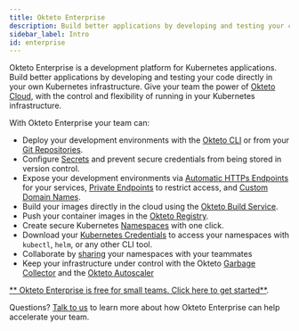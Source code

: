 ```yaml
---
title: Okteto Enterprise
description: Build better applications by developing and testing your code directly on your Kubernetes infrastructure
sidebar_label: Intro
id: enterprise
---
```


Okteto Enterprise is a development platform for Kubernetes applications. Build better applications by developing and testing your code directly in your own Kubernetes infrastructure. Give your team the power of [Okteto Cloud](/docs/cloud/), with the control and flexibility of running in your Kubernetes infrastructure.

With Okteto Enterprise your team can:

- Deploy your development environments with the [Okteto CLI](/docs/getting-started/) or from your [Git Repositories](/docs/cloud/deploy-from-git/).
- Configure [Secrets](/docs/cloud/secrets/) and prevent secure credentials from being stored in version control.
- Expose your development environments via [Automatic HTTPs Endpoints](/docs/cloud/ssl/) for your services, [Private Endpoints](/docs/cloud/private-endpoints/) to restrict access, and [Custom Domain Names](/docs/cloud/custom-domains/).
- Build your images directly in the cloud using the [Okteto Build Service](/docs/cloud/build).
- Push your container images in the [Okteto Registry](/docs/cloud/registry).
- Create secure Kubernetes [Namespaces](/docs/cloud/namespaces/) with one click.
- Download your [Kubernetes Credentials](/docs/cloud/credentials/) to access your namespaces with `kubectl`, `helm`, or any other CLI tool.
- Collaborate by [sharing](/docs/cloud/namespaces/#share-your-namespace) your namespaces with your teammates
- Keep your infrastructure under control with the Okteto [Garbage Collector](/docs/enterprise/administration/cleanup/) and the [Okteto Autoscaler](/docs/enterprise/administration/configuration/#autoscaler)

[** Okteto Enterprise is free for small teams. Click here to get started**](/docs/enterprise/install/overview).

Questions? [Talk to us](https://okteto.com/#talktous) to learn more about how Okteto Enterprise can help accelerate your team.

